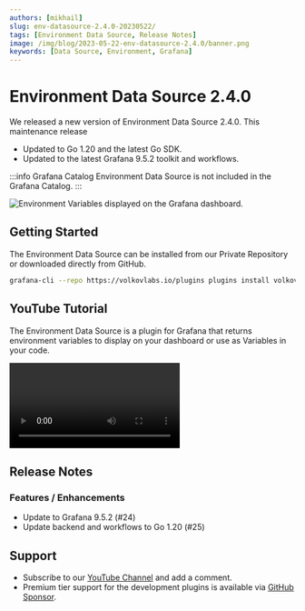 ```yaml
---
authors: [mikhail]
slug: env-datasource-2.4.0-20230522/
tags: [Environment Data Source, Release Notes]
image: /img/blog/2023-05-22-env-datasource-2.4.0/banner.png
keywords: [Data Source, Environment, Grafana]
---
```



# Environment Data Source 2.4.0

We released a new version of Environment Data Source 2.4.0. This maintenance release

- Updated to Go 1.20 and the latest Go SDK.
- Updated to the latest Grafana 9.5.2 toolkit and workflows.

:::info Grafana Catalog
Environment Data Source is not included in the Grafana Catalog.
:::

<Image
  title="Environment Variables displayed on the Grafana dashboard."
  src="/img/blog/2023-05-22-env-datasource-2.4.0/dashboard.png"
  lazy={false}
/>

## Getting Started

The Environment Data Source can be installed from our Private Repository or downloaded directly from GitHub.

```bash
grafana-cli --repo https://volkovlabs.io/plugins plugins install volkovlabs-env-datasource
```

## YouTube Tutorial

The Environment Data Source is a plugin for Grafana that returns environment variables to display on your dashboard or use as Variables in your code.

<Video
  src="https://www.youtube.com/embed/sczRq2lI3e4"
  title="Dashboard, Global and Environment variables."
/>

## Release Notes

### Features / Enhancements

- Update to Grafana 9.5.2 (#24)
- Update backend and workflows to Go 1.20 (#25)

## Support

- Subscribe to our [YouTube Channel](https://www.youtube.com/@volkovlabs) and add a comment.
- Premium tier support for the development plugins is available via [GitHub Sponsor](https://github.com/sponsors/VolkovLabs).
